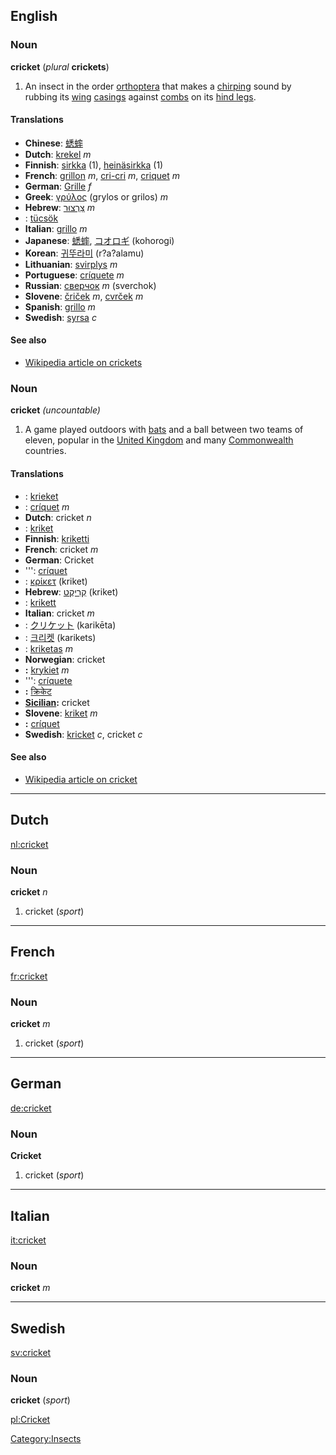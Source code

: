 ==English==
===Noun===
'''cricket''' (''plural'' '''crickets''')

#An insect in the order [[orthoptera]] that makes a [[chirping]] sound by rubbing its [[wing]] [[casing]]s against [[comb]]s on its [[hind leg]]s.

====Translations====
*'''Chinese''': [[蟋蟀]]
*'''Dutch''': [[krekel]] ''m''
*'''Finnish''': [[sirkka]] (1), [[heinäsirkka]] (1)
*'''French''': [[grillon]] ''m'', [[cri-cri]] ''m'', [[criquet]] ''m''
*'''German''': [[Grille]] ''f''
*'''Greek''': [[γρύλος]] (grylos or grilos) ''m'' 
*'''Hebrew''': [[צרצר|צַרְצוּר]] ''m''
*'''{{hu}}''': [[tücsök]]
*'''Italian''': [[grillo]] ''m''
*'''Japanese''': [[蟋蟀]], [[コオロギ]] (kohorogi)<!-- also kōrogi? -->
*'''Korean''': [[귀뚜라미]] (r?a?alamu)
*'''Lithuanian''': [[svirplys]] ''m''
*'''Portuguese''': [[críquete]] ''m''
*'''Russian''': [[сверчок]] ''m'' (sverchok)
*'''Slovene''': [[čriček]] ''m'', [[cvrček]] ''m''
*'''Spanish''': [[grillo]] ''m''
*'''Swedish''': [[syrsa]] ''c''

====See also====
*[[w:cricket_(insect)|Wikipedia article on crickets]]

===Noun===
'''cricket''' ''(uncountable)''

#A game played outdoors with [[bat]]s and a ball between two teams of eleven, popular in the [[United Kingdom]] and many [[Commonwealth]] countries.

====Translations====
*'''{{af}}''': [[krieket]]
*'''{{ast}}''': [[críquet]] ''m''
*'''Dutch''': cricket ''n''
*'''{{et}}''': [[kriket]]
*'''Finnish''': [[kriketti]]
*'''French''': cricket ''m''
*'''German''': Cricket
*'''{{gl}}: [[críquet]]
*'''{{el}}''': [[κρίκετ]] (kriket)
*'''Hebrew''': [[קריקט|קְרִיקֶט]] (kriket)
*'''{{hu}}''': [[krikett]]
*'''Italian''': cricket ''m''
*'''{{ja}}''': [[クリケット]] (karikēta)
*'''{{ko}}''': [[크리켓]] (karikets)
*'''{{lt}}''': [[kriketas]] ''m''
*'''Norwegian''': cricket
*'''{{pl}}:''' [[krykiet]] ''m''
*'''{{pt}}: [[críquete]]
*'''{{sa}}:''' [[क्रिकेट]]<!-- (kriket)-->
*'''[[Sicilian]]:''' cricket
*'''Slovene''': [[kriket]] ''m''
*'''{{es}}:''' [[críquet]]
*'''Swedish''': [[kricket]] ''c'', cricket ''c''

====See also====
*[[w:cricket_(sport)|Wikipedia article on cricket]]

[[Category:Insects]]

----

==Dutch==
[[nl:cricket]]
===Noun===
'''cricket''' ''n''

#cricket (''sport'')

----
==French==
[[fr:cricket]]
===Noun===
'''cricket''' ''m''

#cricket (''sport'')

----
==German==
[[de:cricket]]
===Noun===
'''Cricket'''

#cricket (''sport'')

----
==Italian==
[[it:cricket]]
===Noun===
'''cricket''' ''m''

----
==Swedish==
[[sv:cricket]]
===Noun===
'''cricket''' (''sport'')

[[pl:Cricket]]